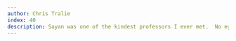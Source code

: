 ```yaml
---
author: Chris Tralie
index: 40
description: Sayan was one of the kindest professors I ever met.  No ego, even at his level of prestige.  Also just a funny and down to earth guy.  Research wise, I really looked up to him as someone who could leverage unusually deep mathematical ideas appropriately in applications.  It is amazing how one person could master such a breadth of skills across mathematics, statistics, computer science, and computational biology.  He was a titan!
---
```

